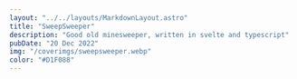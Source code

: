 ---
layout: "../../layouts/MarkdownLayout.astro"
title: "SweepSweeper"
description: "Good old minesweeper, written in svelte and typescript"
pubDate: "20 Dec 2022"
img: "/coverimgs/sweepsweeper.webp"
color: "#D1F088"
---
